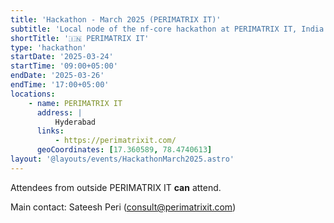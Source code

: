 ```yaml
---
title: 'Hackathon - March 2025 (PERIMATRIX IT)'
subtitle: 'Local node of the nf-core hackathon at PERIMATRIX IT, India'
shortTitle: '🇮🇳 PERIMATRIX IT'
type: 'hackathon'
startDate: '2025-03-24'
startTime: '09:00+05:00'
endDate: '2025-03-26'
endTime: '17:00+05:00'
locations:
    - name: PERIMATRIX IT
      address: |
          Hyderabad
      links:
          - https://perimatrixit.com/
      geoCoordinates: [17.360589, 78.4740613]
layout: '@layouts/events/HackathonMarch2025.astro'
---
```


Attendees from outside PERIMATRIX IT **can** attend.

Main contact: Sateesh Peri ([consult@perimatrixit.com](mailto:consult@perimatrixit.com))
